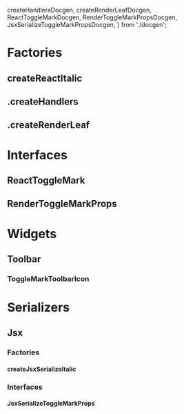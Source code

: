   createHandlersDocgen,
  createRenderLeafDocgen,
  ReactToggleMarkDocgen,
  RenderToggleMarkPropsDocgen,
  JsxSerializeToggleMarkPropsDocgen,
} from './docgen';

<Meta title="Marks/Italic/Docs" />

# Factories

## createReactItalic

<ArgsTable of={createReactItalic} />

## .createHandlers

<ArgsTable of={createHandlersDocgen} />

## .createRenderLeaf

<ArgsTable of={createRenderLeafDocgen} />

# Interfaces

## ReactToggleMark

<ArgsTable of={ReactToggleMarkDocgen} />

## RenderToggleMarkProps

<ArgsTable of={RenderToggleMarkPropsDocgen} />

# Widgets

## Toolbar

### ToggleMarkToolbarIcon

<ArgsTable of={ToggleMarkToolbarIcon} />

# Serializers

## Jsx

### Factories

#### createJsxSerializeItalic

<ArgsTable of={createJsxSerializeItalic} />

### Interfaces

#### JsxSerializeToggleMarkProps

<ArgsTable of={JsxSerializeToggleMarkPropsDocgen} />
